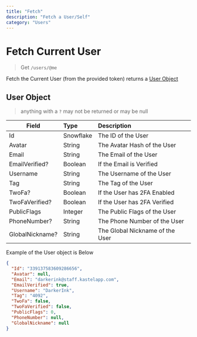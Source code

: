 ```yaml
---
title: "Fetch"
description: "Fetch a User/Self"
category: "Users"
---
```


# Fetch Current User

> Get `/users/@me`

Fetch the Current User (from the provided token) returns a [User Object](#user-object)

## User Object

> anything with a `?` may not be returned or may be null

| Field           | Type      | Description                     |
| --------------- | :-------- | :------------------------------ |
| Id              | Snowflake | The ID of the User              |
| Avatar          | String    | The Avatar Hash of the User     |
| Email           | String    | The Email of the User           |
| EmailVerified?  | Boolean   | If the Email is Verified        |
| Username        | String    | The Username of the User        |
| Tag             | String    | The Tag of the User             |
| TwoFa?          | Boolean   | If the User has 2FA Enabled     |
| TwoFaVerified?  | Boolean   | If the User has 2FA Verified    |
| PublicFlags     | Integer   | The Public Flags of the User    |
| PhoneNumber?    | String    | The Phone Number of the User    |
| GlobalNickname? | String    | The Global Nickname of the User |

Example of the User object is Below

```json
{
  "Id": "339137583609286656",
  "Avatar": null,
  "Email": "darkerink@staff.kastelapp.com",
  "EmailVerified": true,
  "Username": "DarkerInk",
  "Tag": "4092",
  "TwoFa": false,
  "TwoFaVerified": false,
  "PublicFlags": 0,
  "PhoneNumber": null,
  "GlobalNickname": null
}
```
